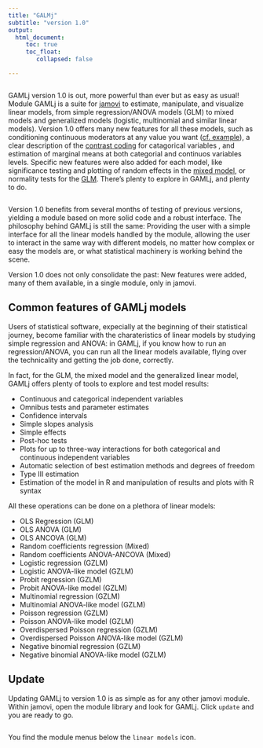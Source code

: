```yaml
---
title: "GALMj"
subtitle: "version 1.0"
output: 
  html_document:
     toc: true
     toc_float:
        collapsed: false

---
```



```r
```



GAMLj version 1.0 is out, more powerful than ever but as easy as usual!  Module GAMLj is a suite for [jamovi](https://www.jamovi.org/download.html) to estimate, manipulate, and visualize linear models, from simple regression/ANOVA models (GLM) to mixed models and generalized models (logistic, multinomial and similar linear models). Version 1.0 offers many new features for all these models, such as conditioning continuous moderators at any value you want ([cf. example](https://mcfanda.github.io/gamlj_docs/glm_example1.html)), a clear description of the [contrast coding](https://mcfanda.github.io/gamlj_docs/rosetta_contrasts.html) for catagorical variables , and estimation of marginal means at both categorial and continuos variables levels. Specific new features were also added for each model, like significance testing and plotting of random effects in the [mixed model](https://mcfanda.github.io/gamlj_docs/mixed.html), or normality tests for the [GLM](https://mcfanda.github.io/gamlj_docs/glm.html#assumptions_checks). There's plenty to explore in GAMLj, and plenty to do.  

<img src="https://raw.githubusercontent.com/mcfanda/gamlj_docs/master/docs/others/pic1.png" class="img-responsive" alt="">
  
Version 1.0 benefits from several months of testing of previous versions, yielding a module based on more solid code and a robust interface. The philosophy behind GAMLj is still the same: Providing the user with a simple interface for all the linear models handled by the module,  allowing the user to interact in the same way with different models, no matter how complex or easy the models are, or what statistical machinery is working behind the scene. 

Version 1.0 does not only consolidate the past: New features were added, many of them available, in a single module, only in jamovi.



## Common features of GAMLj models

Users of statistical software, expecially at the beginning of their statistical journey, become familiar with the charateristics of linear models by studying simple regression and ANOVA: in GAMLj, if you know how to run an regression/ANOVA, you can run all the linear models available, flying over the technicality and getting the job done, correctly. 

In fact, for the GLM, the mixed model and the generalized linear model, GAMLj offers plenty of tools to explore and test model results:

* Continuous and categorical independent variables
* Omnibus tests and parameter estimates
* Confidence intervals
* Simple slopes analysis
* Simple effects
* Post-hoc tests
* Plots for up to three-way interactions for both categorical and continuous independent variables
* Automatic selection of best estimation methods and degrees of freedom
* Type III estimation
* Estimation of the model in R and manipulation of results and plots with R syntax


All these operations can be done on a plethora of linear models:

* OLS Regression (GLM)
* OLS ANOVA (GLM)
* OLS ANCOVA (GLM)
* Random coefficients regression (Mixed)
* Random coefficients ANOVA-ANCOVA (Mixed)
* Logistic regression (GZLM)
* Logistic ANOVA-like model (GZLM)
* Probit regression (GZLM)
* Probit ANOVA-like model (GZLM)
* Multinomial regression (GZLM)
* Multinomial ANOVA-like model (GZLM)
* Poisson regression (GZLM)
* Poisson ANOVA-like model (GZLM)
* Overdispersed Poisson regression (GZLM)
* Overdispersed Poisson ANOVA-like model (GZLM)
* Negative binomial regression (GZLM)
* Negative binomial  ANOVA-like model (GZLM)


## Update

Updating GAMLj to version 1.0 is as simple as for any other jamovi module. Within jamovi, open the module library and look for GAMLj. Click `update` and you are ready to go.

<img src="https://raw.githubusercontent.com/mcfanda/gamlj_docs/master/docs/others/update.png" class="img-responsive" alt="">

You find the module menus below the `linear models` icon.

  


